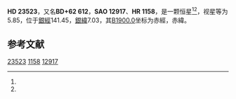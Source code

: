 {{Starbox begin
| name = HD 23523
}}
{{Starbox observe
| epoch = [[J2000.0|J2000.0]]
| constell = {{星座名待查}}<ref name=SIMBAD>{{cite web
 | url=http://simbad.u-strasbg.fr/simbad/sim-id?Ident=HR+1158
 | title =Pulsating variable Star
 | publisher=Centre de Données astronomiques de Strasbourg
 | work=SIMBAD
 | accessdate=2012-07-13}}</ref><ref name=DATA>{{cite web
 | url=http://vizier.u-strasbg.fr/viz-bin/VizieR-5?-out.add=.&-source=5050&-corr=PK=HR&-out.max=9999&HR=1158
 | title=VizieR Detailed Page
 | accessdate=2012-07-13
 | archive-date=2016-03-05
 | archive-url=https://web.archive.org/web/20160305034445/http://vizier.u-strasbg.fr/viz-bin/VizieR-5?-out.add=.&-source=5050&-corr=PK=HR&-out.max=9999&HR=1158
 | dead-url=no
 }}</ref>
| 星官 = 
| ra = {{RA|3|49|36.7}}<ref name=SIMBAD /><ref name=DATA />
| dec = {{DEC|+63|17|50}}<ref name=SIMBAD /><ref name=DATA />
| appmag_v = 5.85<ref name=SIMBAD /><ref name=DATA />
}}
{{Starbox character
| class = A5Vn<ref name=SIMBAD /><ref name=DATA />
| b-v = 0.18<ref name=SIMBAD /><ref name=DATA />
| u-b = <ref name=SIMBAD /><ref name=DATA />
| r-i = <ref name=SIMBAD /><ref name=DATA />
| variable = 
}}
{{Starbox astrometry
| radial_v = 
| prop_mo_ra = -14
| parallax = 
| p_error = 
}}
{{Starbox catalog
| names =BD+62 612，[[SAO星表|SAO]] 12917，[[HD星表|HD]] 23523，[[HR星表|HR]] 1158}}
{{Starbox reference |Simbad=HR+1158}}
{{Starbox end}}

'''HD 23523'''，又名'''BD+62 612'''，'''SAO 12917'''、'''HR 1158'''，是一颗恒星<ref name=SIMBAD /><ref name=DATA />，视星等为5.85，位于[[銀道座標系|銀經]]141.45，[[銀道座標系|銀緯]]7.03，其[[B1900.0|B1900.0]]坐标为赤經{{RA|3|40|50}}，赤緯{{DEC|+62|7.03|23}}。

== 参考文献 ==
{{reflist}}

{{star-stub}}

[[Category:HD和HDE天體|23523]]
[[Category:HR天體|1158]]
[[Category:SAO天體|12917]]